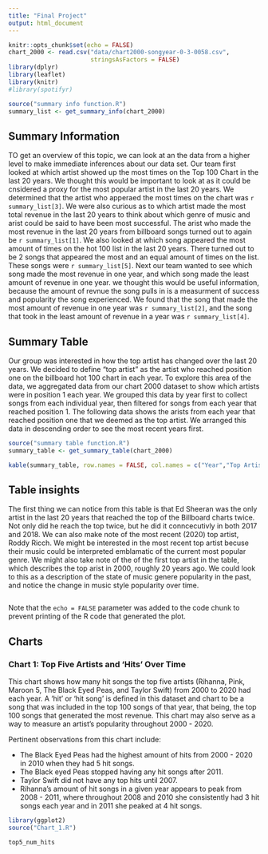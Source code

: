 ```yaml
---
title: "Final Project"
output: html_document
---
```


```r
knitr::opts_chunk$set(echo = FALSE)
chart_2000 <- read.csv("data/chart2000-songyear-0-3-0058.csv",
                       stringsAsFactors = FALSE)
library(dplyr)
library(leaflet)
library(knitr)
#library(spotifyr)
```

``` r

source("summary info function.R")
summary_list <- get_summary_info(chart_2000)
```

## Summary Information

TO get an overview of this topic, we can look at an the data from a higher level to make immediate inferences about our data set. Our team first looked at which artist showed up the most times on the Top 100 Chart in the last 20 years. We thought this would be important to look at as it could be cnsidered a proxy for the most popular artist in the last 20 years. We determined that the artist who apperaed the most times on the chart was `r summary_list[3]`. We were also curious as to which artist made the most total revenue in the last 20 years to think about which genre of music and arist could be said to have been most successful. The arist who made the most revenue in the last 20 years from billboard songs turned out to again be `r summary_list[1]`. We also looked at which song appeared the most amount of times on the hot 100 list in the last 20 years. There turned out to be 2 songs that appeared the most and an equal amount of times on the list. These songs were `r summary_list[5]`. Next our team wanted to see which song made the most revenue in one year, and which song made the least amount of revenue in one year. we thought this would be useful information, because the amount of revnue the song pulls in is a measurment of success and popularity the song experienced. We found that the song that made the most amount of revenue in one year was `r summary_list[2]`, and the song that took in the least amount of revenue in a year was `r summary_list[4]`. 

## Summary Table

Our group was interested in how the top artist has changed over the last 20 years. We decided to define "top artist" as the artist who reached position one on the billboard hot 100 chart in each year. To explore this area of the data, we aggregated data from our chart 2000 dataset to show which artists were in position 1 each year. We grouped this data by year first to collect songs from each individual year, then filtered for songs from each year that reached position 1. The following data shows the arists from each year that reached position one that we deemed as the top artist. We arranged this data in descending order to see the most recent years first. 

```r
source("summary table function.R")
summary_table <- get_summary_table(chart_2000)

kable(summary_table, row.names = FALSE, col.names = c("Year","Top Artist"))
```

## Table insights

The first thing we can notice from this table is that Ed Sheeran was the only artist in the last 20 years that reached the top of the Billboard charts twice. Not only did he reach the top twice, but he did it conncecutivly in both 2017 and 2018. We can also make note of the most recent (2020) top artist, Roddy Ricch. We might be interested in the most recent top artist becuse their music could be interpreted emblamatic of the current most popular genre. We might also take note of the of the first top artist in the table, which describes the top arist in 2000, roughly 20 years ago. We could look to this as a description of the state of music genere popularity in the past, and notice the change in music style popularity over time. 

```r

```

Note that the `echo = FALSE` parameter was added to the code chunk to prevent printing of the R code that generated the plot.

## Charts 

### Chart 1: Top Five Artists and 'Hits' Over Time

This chart shows how many hit songs the top five artists (Rihanna, Pink,
Maroon 5, The Black Eyed Peas, and Taylor Swift) from 2000 to 2020 had each
year. A 'hit' or 'hit song' is defined in this dataset and chart to be a song
that was included in the top 100 songs of that year, that being, the top 100 
songs that generated the most revenue. This chart may also serve as a way to
measure an artist's popularity throughout 2000 - 2020.

Pertinent observations from this chart include:

- The Black Eyed Peas had the highest amount of hits from 2000 - 2020 in 2010
when they had 5 hit songs.
- The Black eyed Peas stopped having any hit songs after 2011.
- Taylor Swift did not have any top hits until 2007.
- Rihanna's amount of hit songs in a given year appears to peak
from 2008 - 2011, where throughout 2008 and 2010 she consistently had 3 hit
songs each year and in 2011 she peaked at 4 hit songs.


```r
library(ggplot2)
source("Chart_1.R")

top5_num_hits
```
